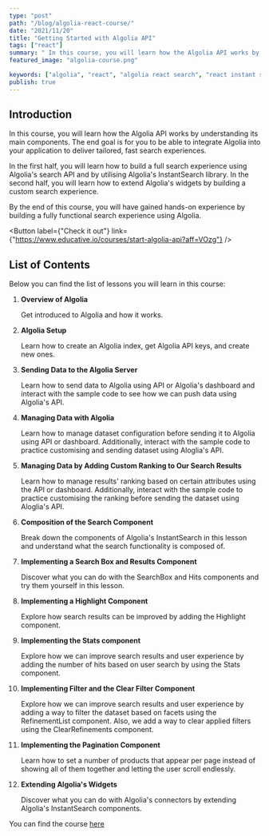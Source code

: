 ```yaml
---
type: "post"
path: "/blog/algolia-react-course/"
date: "2021/11/20"
title: "Getting Started with Algolia API"
tags: ["react"]
summary: " In this course, you will learn how the Algolia API works by understanding its main components."
featured_image: "algolia-course.png"

keywords: ["algolia", "react", "algolia react search", "react instant search"]
publish: true
---
```



## Introduction

In this course, you will learn how the Algolia API works by understanding its main components. The end goal is for you to be able to integrate Algolia into your application to deliver tailored, fast search experiences.

In the first half, you will learn how to build a full search experience using Algolia's search API and by utilising Algolia's InstantSearch library. In the second half, you will learn how to extend Algolia's widgets by building a custom search experience.

By the end of this course, you will have gained hands-on experience by building a fully functional search experience using Algolia.

<Button
  label={"Check it out"}
  link={"https://www.educative.io/courses/start-algolia-api?aff=VOzg"}
/>

## List of Contents

Below you can find the list of lessons you will learn in this course:

1.  **Overview of Algolia**

    Get introduced to Algolia and how it works.

2.  **Algolia Setup**

    Learn how to create an Algolia index, get Algolia API keys, and create new ones.

3.  **Sending Data to the Algolia Server**

    Learn how to send data to Algolia using API or Algolia's dashboard and interact with the sample code to see how we can push data using Algolia's API.

4.  **Managing Data with Algolia**

    Learn how to manage dataset configuration before sending it to Algolia using API or dashboard. Additionally, interact with the sample code to practice customising and sending dataset using Aloglia's API.

5.  **Managing Data by Adding Custom Ranking to Our Search Results**

    Learn how to manage results' ranking based on certain attributes using the API or dashboard. Additionally, interact with the sample code to practice customising the ranking before sending the dataset using Aloglia's API.

6.  **Composition of the Search Component**

    Break down the components of Algolia's InstantSearch in this lesson and understand what the search functionality is composed of.

7.  **Implementing a Search Box and Results Component**

    Discover what you can do with the SearchBox and Hits components and try them yourself in this lesson.

8.  **Implementing a Highlight Component**

    Explore how search results can be improved by adding the Highlight component.

9.  **Implementing the Stats component**

    Explore how we can improve search results and user experience by adding the number of hits based on user search by using the Stats component.

10. **Implementing Filter and the Clear Filter Component**

    Explore how we can improve search results and user experience by adding a way to filter the dataset based on facets using the RefinementList component. Also, we add a way to clear applied filters using the ClearRefinements component.

11. **Implementing the Pagination Component**

    Learn how to set a number of products that appear per page instead of showing all of them together and letting the user scroll endlessly.

12. **Extending Algolia's Widgets**

    Discover what you can do with Algolia's connectors by extending Algolia's InstantSearch components.

You can find the course [here](/courses/)
